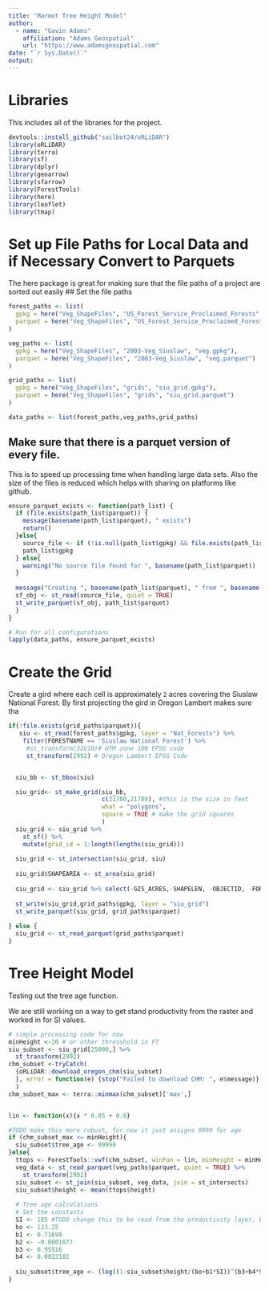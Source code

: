 ```yaml
---
title: "Marmot Tree Height Model"
author: 
  - name: "Gavin Adams"
    affiliation: "Adams Geospatial" 
    url: "https://www.adamsgeospatial.com"
date: "`r Sys.Date()`"
output: 
---
```


# Libraries 

This includes all of the libraries for the project.

```r
devtools::install_github("sailbot24/oRLiDAR")
library(oRLiDAR)
library(terra)
library(sf)
library(dplyr)
library(geoarrow)
library(sfarrow)
library(ForestTools)
library(here)
library(leaflet)
library(tmap)

```

# Set up File Paths for Local Data and if Necessary Convert to Parquets

The here package is great for making sure that the file paths of a project are sorted out easily \## Set the file paths

```r
forest_paths <- list(
  gpkg = here("Veg_ShapeFiles", "US_Forest_Service_Proclaimed_Forests", "US_Forest_Service_Proclaimed_Forests.gpkg"),
  parquet = here("Veg_ShapeFiles", "US_Forest_Service_Proclaimed_Forests", "US_Forest_Service_Proclaimed_Forests.parquet")
)

veg_paths <- list(
  gpkg = here("Veg_ShapeFiles", "2003-Veg_Siuslaw", "veg.gpkg"),
  parquet = here("Veg_ShapeFiles", "2003-Veg_Siuslaw", "veg.parquet")
)

grid_paths <- list(
  gpkg = here("Veg_ShapeFiles", "grids", "siu_grid.gpkg"),
  parquet = here("Veg_ShapeFiles", "grids", "siu_grid.parquet")
)

data_paths <- list(forest_paths,veg_paths,grid_paths)
```

## Make sure that there is a parquet version of every file. 

This is to speed up processing time when handling large data sets. Also the size of the files is reduced which helps with sharing on platforms like github.

```r
ensure_parquet_exists <- function(path_list) {
  if (file.exists(path_list$parquet)) {
    message(basename(path_list$parquet), " exists")
    return()
  }else{
    source_file <- if (!is.null(path_list$gpkg) && file.exists(path_list$gpkg)) {
    path_list$gpkg
  } else{
    warning("No source file found for ", basename(path_list$parquet))
  }
  
  message("Creating ", basename(path_list$parquet), " from ", basename(source_file))
  sf_obj <- st_read(source_file, quiet = TRUE)
  st_write_parquet(sf_obj, path_list$parquet)
  }
}

# Run for all configurations
lapply(data_paths, ensure_parquet_exists)
```

# Create the Grid

Create a gird where each cell is approximately `2` acres covering the Siuslaw National Forest. By first projecting the gird in Oregon Lambert makes sure tha

```r
if(!file.exists(grid_paths$parquet)){
   siu <- st_read(forest_paths$gpkg, layer = "Nat_Forests") %>%
    filter(FORESTNAME == 'Siuslaw National Forest') %>% 
     #st_transform(32610)# UTM zone 10N EPSG code
     st_transform(2992) # Oregon Lambert EPSG Code


  siu_bb <- st_bbox(siu)

  siu_grid<- st_make_grid(siu_bb,
                          c(21780,21780), #this is the size in feet 
                          what = "polygons", 
                          square = TRUE # make the grid squares
                          )
  siu_grid <- siu_grid %>% 
    st_sf() %>% 
    mutate(grid_id = 1:length(lengths(siu_grid)))
    
  siu_grid <- st_intersection(siu_grid, siu)
  
  siu_grid$SHAPEAREA <- st_area(siu_grid)
  
  siu_grid <- siu_grid %>% select(-GIS_ACRES,-SHAPELEN, -OBJECTID, -FORESTNAME,-PROCLAIMED)
  
  st_write(siu_grid,grid_paths$gpkg, layer = "siu_grid")
  st_write_parquet(siu_grid, grid_paths$parquet)
    
} else {
  siu_grid <- st_read_parquet(grid_paths$parquet)
}

```

# Tree Height Model

Testing out the tree age function.

We are still working on a way to get stand productivity from the raster and worked in for SI values.

```r
# simple processing code for now
minHeight <-20 # or other thresshold in FT 
siu_subset <- siu_grid[25000,] %>% 
  st_transform(2992)
chm_subset <-tryCatch(
  {oRLiDAR::download_oregon_chm(siu_subset)
  }, error = function(e) {stop("Failed to download CHM: ", e$message)}
  )
chm_subset_max <- terra::minmax(chm_subset)['max',]


lin <- function(x){x * 0.05 + 0.6}

#TODO make this more robust, for now it just assigns 9999 for age
if (chm_subset_max <= minHeight){
  siu_subset$tree_age <- 99999
}else{
  ttops <- ForestTools::vwf(chm_subset, winFun = lin, minHeight = minHeight) #
  veg_data <- st_read_parquet(veg_paths$parquet, quiet = TRUE) %>% 
    st_transform(2992)
  siu_subset <- st_join(siu_subset, veg_data, join = st_intersects)
  siu_subset$height <- mean(ttops$height)
  
  # Tree age calculations 
  # Set the constants 
  SI <- 105 #TODO change this to be read from the productivity layer, but just use CLass3 for now
  bo <- 123.25
  b1 <- 0.71698
  b2 <- -0.0001677
  b3 <- 0.95516
  b4 <- 0.0022182
  
  siu_subset$tree_age <- (log((1-siu_subset$height/(bo+b1*SI))^(b3+b4*SI)))/(b2*SI)
}



```
